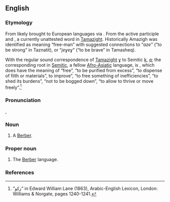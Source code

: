 {{also|amazigh}}
==English==

===Etymology===
From {{der|en|tzm|ⴰⵎⴰⵣⵉⵖ}} likely brought to European languages via {{der|en|ar|أَمَازِيغ}}. From the active participle {{m|tzm|ⴰⵎ}} and {{m|tzm|ⴰⵣⵉⵖ}}, a currently unattested word in [[Tamazight]]. Historically Amazigh was identified as meaning “free-man” with suggested connections to “''aze''” (“to be strong” in Taznatit), or “''jeɣeɣ''” (“to be brave” in Tamasheq).

With the regular sound correspondence of [[Tamazight]] [[ɣ]] to Semitic [[k]], [[q]]; the corresponding root in [[Semitic]], a fellow [[Afro-Asiatic]] language, is {{ar-root|ز|ك|و|nocat=1}}, which does have the meaning of “free”, “to be purified from excess”, “to dispense of filth or materials”, to improve”, “to free something of inefficiencies”, “to shed its burdens”, “not to be bogged down”, “to allow to thrive or move freely”.<ref name="Lane">“زكو” in Edward William Lane (1863), Arabic-English Lexicon, London: Williams & Norgate, pages 1240-1241.</ref>

===Pronunciation===
{{IPA|lang=en|/ʔæ.mæːˈziːʁ/|/ʔɑ.mɑːˈziːʁ/|/ʔa.maːˈziːʁ/}},

===Noun===
{{en-noun}}

# A [[Berber]].

===Proper noun===
{{en-proper noun}}

# The [[Berber]] language.

===References===
<references/>